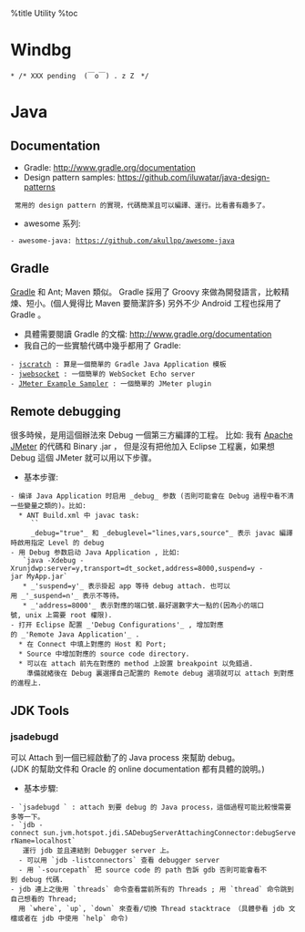 %title Utility
%toc

= Windbg =
 * /* XXX pending  (￣o￣) . z Z　*/

= Java =
== Documentation ==
* Gradle: http://www.gradle.org/documentation
* Design pattern samples: https://github.com/iluwatar/java-design-patterns  <br>
  常用的 design pattern 的實現，代碼簡潔且可以編譯、運行。比看書有趣多了。 
* awesome 系列: 
 - awesome-java: https://github.com/akullpp/awesome-java

== Gradle ==
[[http://www.gradle.org/|Gradle]] 和 Ant; Maven 類似。
Gradle 採用了 Groovy 來做為開發語言，比較精煉、短小。(個人覺得比 Maven 要簡潔許多)
另外不少 Android 工程也採用了 Gradle 。
* 具體需要閱讀 Gradle 的文檔: http://www.gradle.org/documentation
* 我自己的一些實驗代碼中幾乎都用了 Gradle:
 - [[https://github.com/xiongjia/scratch/tree/master/jscratch|jscratch]] : 算是一個簡單的 Gradle Java Application 模板
 - [[https://github.com/xiongjia/scratch/tree/master/jwebsocket|jwebsocket]] : 一個簡單的 WebSocket Echo server 
 - [[https://github.com/xiongjia/scratch/tree/master/jmeter-example-sampler|JMeter Example Sampler]] : 一個簡單的 JMeter plugin 

== Remote debugging ==
很多時候，是用這個辦法來 Debug 一個第三方編譯的工程。
比如: 我有 [[https://jmeter.apache.org/|Apache JMeter]] 的代碼和 Binary .jar ，
但是沒有把他加入 Eclipse 工程裏，如果想 Debug 這個 JMeter 就可以用以下步骤。
* 基本步骤:
 - 编译 Java Application 时启用 _debug_ 参数 (否則可能會在 Debug 過程中看不清一些變量之類的)。比如:
   * ANT Build.xml 中 javac task: <br>
     `<javac srcdir="src" destdir="build/classes" debug="true" debuglevel="lines,vars,source"/>` <br>
     _debug="true"_ 和 _debuglevel="lines,vars,source"_ 表示 javac 編譯時啟用指定 Level 的 debug 
 - 用 Debug 参数启动 Java Application , 比如: <br>
   `java -Xdebug -Xrunjdwp:server=y,transport=dt_socket,address=8000,suspend=y -jar MyApp.jar` <br>
   * _'suspend=y'_ 表示掛起 app 等待 debug attach. 也可以用 _'_suspend=n'_ 表示不等待。<br>
   * _'address=8000'_ 表示對應的端口號.最好選數字大一點的(因為小的端口號, unix 上需要 root 權限).
 - 打开 Eclipse 配置 _'Debug Configurations'_ , 增加對應的 _'Remote Java Application'_ .
   * 在 Connect 中填上對應的 Host 和 Port;
   * Source 中增加對應的 source code directory. 
   * 可以在 attach 前先在對應的 method 上設置 breakpoint 以免錯過.
     準備就緒後在 Debug 裏選擇自己配置的 Remote debug 選項就可以 attach 到對應的進程上.

== JDK Tools ==
=== jsadebugd ===
可以 Attach 到一個已經啟動了的 Java process 來幫助 debug。 <br>
(JDK 的幫助文件和 Oracle 的 online documentation 都有具體的說明。)
* 基本步驟:
 - `jsadebugd <pid>` : attach 到要 debug 的 Java process，這個過程可能比較慢需要多等一下。
 - `jdb -connect sun.jvm.hotspot.jdi.SADebugServerAttachingConnector:debugServerName=localhost` <br>
   運行 jdb 並且連結到 Debugger server 上。 
   - 可以用 `jdb -listconnectors` 查看 debugger server
   - 用 `-sourcepath` 把 source code 的 path 告訴 gdb 否則可能會看不到 debug 代碼.
 - jdb 連上之後用 `threads` 命令查看當前所有的 Threads ; 用 `thread` 命令跳到自己想看的 Thread;
   用 `where`, `up`, `down` 來查看/切換 Thread stacktrace （具體參看 jdb 文檔或者在 jdb 中使用 `help` 命令)

